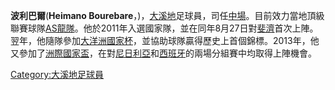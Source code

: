 {{noteta
|G1=laliga
|T=zh-cn:布雷巴尔;zh-hk:波利巴爾;
|1=zh-cn:布雷巴尔;zh-hk:波利巴爾;
|2=zh-cn:塔希提; zh-hk:大溪地; zh-tw:大溪地; zh-sg:大溪地;
|3=zh-hans:2013年联合会杯;zh-hant:2013年聯合會盃;zh-hk:2013年洲際國家盃;zh-tw:2013年洲際國家盃;zh-mo:2013年洲際國家盃;
|4=zh-cn:上場;zh-hk:上陣;
}}
{{Unreferenced|time=2021-06-15T03:31:55+00:00}}
{{Infobox football biography
| name                = 波利巴爾<br>Heimano Bourebare
| image               = [[File:Heimano_Bourebare.jpg|175px]]
| caption             = 
| fullname            = 波利巴爾
| birth_date          = {{Birth date and age|1989|05|15|df=y}}
| birth_place         = [[大溪地|大溪地]]
| height              = {{Height|m=1.80|precision=0}}
| position            = [[足球位置|中場]]
| currentclub         = [[AS龍隊|AS龍隊]]
| clubnumber          = 15
| youthyears1         = 
| youthclubs1         = 
| years1              = 2008–2009
| clubs1              = [[AS_Taravao_AC|AS Taravao AC]]
| caps1               = 
| goals1              = 
| years2              = 2009–2012
| clubs2              = [[AS_Tefana|AS Tefana]]
| caps2               = 
| goals2              = 
| years3              = 2012–2013
| clubs3              = [[AS_Mont-Dore|AS Mont-Dore]]
| caps3               = 
| goals3              = 
| years4              = 2013–
| clubs4              = [[AS龍隊|AS龍隊]]
| caps4               = 
| goals4              = 
| nationalyears1      = 2010
| nationalteam1       = [[大溪地二十歲以下國家足球隊|大溪地U-20]]
| nationalcaps1       = 3
| nationalgoals1      = 0
| nationalyears2      = 2011–
| nationalteam2       = [[大溪地國家足球隊|大溪地]]
| nationalcaps2       = 14
| nationalgoals2      = 1
| club-update         = 
| nationalteam-update = 2013年6月20日
}}
'''波利巴爾'''('''Heimano Bourebare'''，{{bd|1989年|5月4日||}})，[[大溪地|大溪地]]足球員，司任[[足球位置|中場]]。目前效力當地頂級聯賽球隊[[AS龍隊|AS龍隊]]。他於2011年入選國家隊，並在同年8月27日對[[斐濟國家足球隊|斐濟]]首次上陣。翌年，他隨隊參加[[2012年大洋洲國家杯|大洋洲國家杯]]，並協助球隊贏得歷史上首個錦標。2013年，他又參加了[[2013年洲際國家盃|洲際國家盃]]，在對[[尼日利亞國家足球隊|尼日利亞]]和[[西班牙國家足球隊|西班牙]]的兩場分組賽中均取得上陣機會。

[[Category:大溪地足球員|Category:大溪地足球員]]